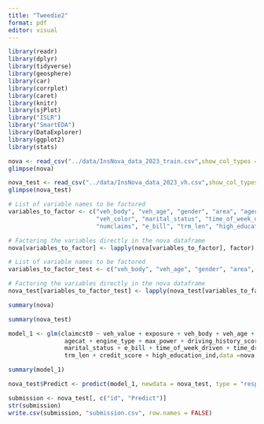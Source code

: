```yaml
---
title: "Tweedie2"
format: pdf
editor: visual
---
```


```r
library(readr)
library(dplyr)
library(tidyverse)
library(geosphere)
library(car)
library(corrplot)
library(caret)
library(knitr)
library(sjPlot)
library("ISLR")
library("SmartEDA")
library(DataExplorer)
library(ggplot2)
library(stats)
```

```r
nova <- read_csv("../data/InsNova_data_2023_train.csv",show_col_types = FALSE)
glimpse(nova)
```

```r
nova_test <- read_csv("../data/InsNova_data_2023_vh.csv",show_col_types = FALSE)
glimpse(nova_test)
```

```r
# List of variable names to be factored
variables_to_factor <- c("veh_body", "veh_age", "gender", "area", "agecat", "engine_type", 
                         "veh_color", "marital_status", "time_of_week_driven", "time_driven", 
                         "numclaims", "e_bill", "trm_len", "high_education_ind", "clm")

# Factoring the variables directly in the nova dataframe
nova[variables_to_factor] <- lapply(nova[variables_to_factor], factor)
```

```r
# List of variable names to be factored
variables_to_factor_test <- c("veh_body", "veh_age", "gender", "area", "agecat", "engine_type","veh_color", "marital_status", "time_of_week_driven", "time_driven", "e_bill", "trm_len", "high_education_ind")

# Factoring the variables directly in the nova dataframe
nova_test[variables_to_factor_test] <- lapply(nova_test[variables_to_factor_test], factor)
```

```r
summary(nova)
```

```r
summary(nova_test)
```

```r
model_1 <- glm(claimcst0 ~ veh_value + exposure + veh_body + veh_age + gender + area + 
                agecat + engine_type + max_power + driving_history_score + veh_color + 
                marital_status + e_bill + time_of_week_driven + time_driven + 
                trm_len + credit_score + high_education_ind,data =nova, family = tweedie(var.power = 1, link.power = 0))
```

```r
summary(model_1)
```

```r
nova_test$Predict <- predict(model_1, newdata = nova_test, type = "response")
```

```r
submission <- nova_test[, c("id", "Predict")]
str(submission)
write.csv(submission, "submission.csv", row.names = FALSE)
```
